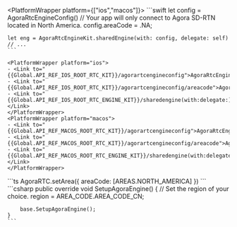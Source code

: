 <PlatformWrapper platform={["ios","macos"]}>
    ```swift
    let config = AgoraRtcEngineConfig()
    // Your app will only connect to Agora SD-RTN located in North America.
    config.areaCode = .NA;

    let eng = AgoraRtcEngineKit.sharedEngine(with: config, delegate: self)
    // ...
    ```

    <PlatformWrapper platform="ios">
    - <Link to="{{Global.API_REF_IOS_ROOT_RTC_KIT}}/agorartcengineconfig">AgoraRtcEngineConfig</Link>
    - <Link to="{{Global.API_REF_IOS_ROOT_RTC_KIT}}/agorartcengineconfig/areacode">AgoraRtcEngineConfig/areaCode</Link>
    - <Link to="{{Global.API_REF_IOS_ROOT_RTC_ENGINE_KIT}}/sharedengine(with:delegate:)">AgoraRtcEngineKit/sharedEngine(with:delegate:)</Link>
    </PlatformWrapper>
    <PlatformWrapper platform="macos">
    - <Link to="{{Global.API_REF_MACOS_ROOT_RTC_KIT}}/agorartcengineconfig">AgoraRtcEngineConfig</Link>
    - <Link to="{{Global.API_REF_MACOS_ROOT_RTC_KIT}}/agorartcengineconfig/areacode">AgoraRtcEngineConfig/areaCode</Link>
    - <Link to="{{Global.API_REF_MACOS_ROOT_RTC_ENGINE_KIT}}/sharedengine(with:delegate:)">AgoraRtcEngineKit/sharedEngine(with:delegate:)</Link>
    </PlatformWrapper>
</PlatformWrapper>
<PlatformWrapper platform="react-js">
    ```ts
    AgoraRTC.setArea({
        areaCode: [AREAS.NORTH_AMERICA]
    })
    ```
</PlatformWrapper>
<PlatformWrapper platform="unity">
    ```csharp
    public override void SetupAgoraEngine()
    {
        // Set the region of your choice.
        region = AREA_CODE.AREA_CODE_CN;

        base.SetupAgoraEngine();
    }
    ```
</PlatformWrapper>